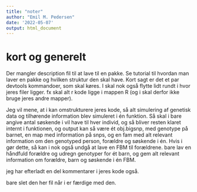 ```yaml
---
title: "noter"
author: "Emil M. Pedersen"
date: '2022-05-07'
output: html_document
---
```


# kort og generelt

Der mangler description fil til at lave til en pakke. Se tutorial til hvordan man laver en pakke og hvilken struktur den skal have. Kort sagt er det et par devtools kommandoer, som skal køres. I skal nok også flytte lidt rundt i hvor jeres filer ligger. fx skal alt r kode ligge i mappen R (og i skal derfor ikke bruge jeres andre mapper).

Jeg vil mene, at i kan omstrukturere jeres kode, så alt simulering af genetisk data og tilhørende information blev simuleret i én funktion. Så skal i bare angive antal søskende i vil have til hver individ, og så bliver resten klaret internt i funktionen, og output kan så være ét obj.bigsnp, med genotype på barnet, en map med information på snps, og en fam med alt relevant information om den genotyped person, forældre og søskende i én.
   Hvis i gør dette, så kan i nok også undgå at lave en FBM til forældrene. bare lav en håndfuld forældre og udregn genotyper for ét barn, og gem alt relevant information om forældre, barn og søskende i én FBM. 
   
   
jeg har efterladt en del kommentarer i jeres kode også.

bare slet den her fil når i er færdige med den.